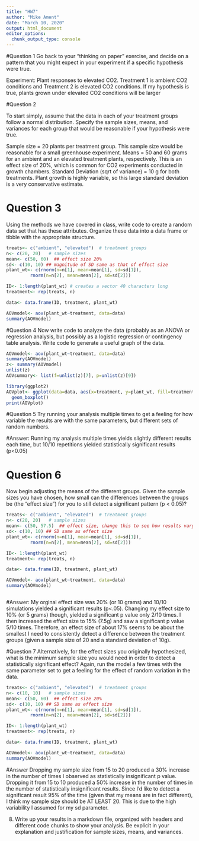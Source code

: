 ```yaml
---
title: "HW7"
author: "Mike Ament"
date: "March 10, 2020"
output: html_document
editor_options: 
  chunk_output_type: console
---
```

#Question 1
Go back to your “thinking on paper” exercise, and decide on a pattern that you might expect in your experiment if a specific hypothesis were true.

Experiment: Plant responses to elevated CO2. Treatment 1 is ambient CO2 conditions and Treatment 2 is elevated CO2 conditions. If my hypothesis is true, plants grown under elevated CO2 conditions will be larger 

#Question 2

To start simply, assume that the data in each of your treatment groups follow a normal distribution. Specify the sample sizes, means, and variances for each group that would be reasonable if your hypothesis were true.

Sample size = 20 plants per treatment group. This sample size would be reasonable for a small greenhouse experiment. 
Means = 50 and 60 grams for an ambient and an elevated treatment plants, respectively. This is an effect size of 20%, which is common for CO2 experiments conducted in growth chambers. 
Standard Deviation (sqrt of variance) = 10 g for both treatments. Plant growth is highly variable, so this large standard deviation is a very conservative estimate.  

# Question 3
Using the methods we have covered in class, write code to create a random data set that has these attributes. Organize these data into a data frame or tibble with the appropriate structure.

```r
treats<- c("ambient", "elevated")  # treatment groups 
n<- c(20, 20)   # sample sizes 
mean<- c(50, 60)  ## effect size 20%
sd<- c(10, 10) ## magnitude of SD same as that of effect size  
plant_wt<- c(rnorm(n=n[1], mean=mean[1], sd=sd[1]), 
         rnorm(n=n[2], mean=mean[2], sd=sd[2]))

ID<- 1:length(plant_wt) # creates a vector 40 characters long
treatment<- rep(treats, n)  

data<- data.frame(ID, treatment, plant_wt)

AOVmodel<- aov(plant_wt~treatment, data=data)
summary(AOVmodel)

```


#Question 4
Now write code to analyze the data (probably as an ANOVA or regression analysis, but possibly as a logistic regression or contingency table analysis. Write code to generate a useful graph of the data.

```r
AOVmodel<- aov(plant_wt~treatment, data=data)
summary(AOVmodel)
z<- summary(AOVmodel)
unlist(z)
AOVsummary<- list(f=unlist(z)[7], p=unlist(z)[9])

library(ggplot2)
AOVplot<- ggplot(data=data, aes(x=treatment, y=plant_wt, fill=treatment))+
  geom_boxplot()
print(AOVplot)


```

#Question 5
Try running your analysis multiple times to get a feeling for how variable the results are with the same parameters, but different sets of random numbers.

#Answer:
Running my analysis multiple times  yields slightly different results each time, but 10/10 repetitions yielded statistically significant results (p<0.05)


# Question 6
Now begin adjusting the means of the different groups. Given the sample sizes you have chosen, how small can the differences between the groups be (the “effect size”) for you to still detect a significant pattern (p < 0.05)?

```r

treats<- c("ambient", "elevated")  # treatment groups 
n<- c(20, 20)   # sample sizes 
mean<- c(50, 57.5)  ## effect size, change this to see how results vary
sd<- c(10, 10) ## SD same as effect size 
plant_wt<- c(rnorm(n=n[1], mean=mean[1], sd=sd[1]), 
         rnorm(n=n[2], mean=mean[2], sd=sd[2]))

ID<- 1:length(plant_wt)
treatment<- rep(treats, n)  

data<- data.frame(ID, treatment, plant_wt)

AOVmodel<- aov(plant_wt~treatment, data=data)
summary(AOVmodel)



```

#Answer: 
My orginal effect size was 20% (or 10 grams) and 10/10 simulations yielded a significant results (p<.05).  Changing my effect size to 10% (or 5 grams) though, yielded a significant p value only 2/10 times. I then increased the effect size to 15% (7.5g) and saw a significant p value 5/10 times. Therefore, an effect size of about 17% seems to be about the smallest I need to consistently detect a difference between the treatment groups (given a sample size of 20 and a standard deviation of 10g). 


#Question 7
Alternatively, for the effect sizes you originally hypothesized, what is the minimum sample size you would need in order to detect a statistically significant effect? Again, run the model a few times with the same parameter set to get a feeling for the effect of random variation in the data.

```r

treats<- c("ambient", "elevated")  # treatment groups 
n<- c(10, 10)   # sample sizes 
mean<- c(50, 60)  ## effect size 20%
sd<- c(10, 10) ## SD same as effect size 
plant_wt<- c(rnorm(n=n[1], mean=mean[1], sd=sd[1]), 
         rnorm(n=n[2], mean=mean[2], sd=sd[2]))

ID<- 1:length(plant_wt)
treatment<- rep(treats, n)  

data<- data.frame(ID, treatment, plant_wt)

AOVmodel<- aov(plant_wt~treatment, data=data)
summary(AOVmodel)

```

#Answer
Dropping my sample size from 15 to 20 produced a 30% increase in the number of times I observed as statistically insignificant p value. Dropping it from 15 to 10 produced a 50% increase in the number of times in the number of statistically insignificant results. Since I'd like to detect a significant result 95% of the time (given that my means are in fact different), I think my sample size should be AT LEAST 20. This is due to the high variability I assumed for my sd parameter.  


8) Write up your results in a markdown file, organized with headers and different code chunks to show your analysis. Be explicit in your explanation and justification for sample sizes, means, and variances.





